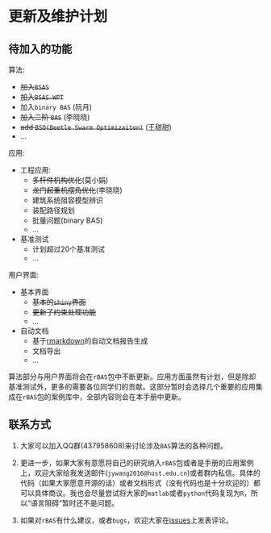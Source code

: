 # 更新及维护计划 {#updates}

## 待加入的功能

算法:

- ~~加入`BSAS`~~
- ~~加入`BSAS-WPT`~~
- 加入`binary BAS` (阮月)
- ~~加入二阶 `BAS`~~ (李晓晓)
- ~~add `BSO(Beetle Swarm Optimizaiton)`~~ (王甜甜)
- ...

应用:

- 工程应用:
    + ~~多杆件机构优化~~(莫小娟)
    + ~~龙门起重机摆角优化~~(李晓晓)
    + 建筑系统阻容模型辨识
    + 装配路径规划
    + 批量问题(binary BAS)
    + ...
- 基准测试
    + 计划超过20个基准测试
    + ...
  
用户界面:

- 基本界面
    + ~~基本的`shiny`界面~~
    + ~~更新了约束处理功能~~
    + ...

- 自动文档
    + 基于[rmarkdown](https://github.com/rstudio/rmarkdown)的自动文档报告生成
    + 文档导出
    + ...

算法部分与用户界面将会在`rBAS`包中不断更新。应用方面虽然有计划，但是除却基准测试外，更多的需要各位同学们的贡献。这部分暂时会选择几个重要的应用集成在`rBAS`包的案例库中，全部内容则会在本手册中更新。

## 联系方式

1.  大家可以加入QQ群(437958608)来讨论涉及`BAS`算法的各种问题。

2.  更进一步，如果大家有意愿将自己的研究纳入`rBAS`包或者是手册的应用案例上，欢迎大家给我发送邮件(`jywang2016@hust.edu.cn`)或者群内私信。具体的代码（如果大家愿意开源的话）或者文档形式（没有代码也是十分欢迎的）都可以具体商议。我也会尽量尝试将大家的`matlab`或者`python`代码复现为`R`，所以“语言阻碍”暂时还不是问题。

3.  如果对`rBAS`有什么建议，或者`bugs`，欢迎大家在[issues](https://github.com/jywang2016/rBAS/issues)上发表评论。

